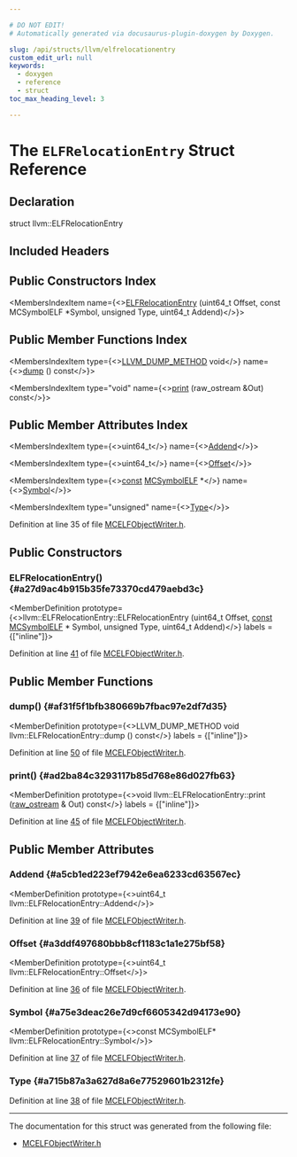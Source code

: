 ```yaml
---

# DO NOT EDIT!
# Automatically generated via docusaurus-plugin-doxygen by Doxygen.

slug: /api/structs/llvm/elfrelocationentry
custom_edit_url: null
keywords:
  - doxygen
  - reference
  - struct
toc_max_heading_level: 3

---
```





# The `ELFRelocationEntry` Struct Reference

<DoxygenPage pluginConfig={pluginConfig}>



## Declaration

<CodeBlock>struct llvm::ELFRelocationEntry</CodeBlock>

## Included Headers

<IncludesList>
<IncludesListItem
  filePath="llvm/MC/MCELFObjectWriter.h"
  permalink="/docs/api/files/include/include/llvm/include/llvm/mc/mcelfobjectwriter-h"
  isLocal="true" />
</IncludesList>

## Public Constructors Index

<MembersIndex>

<MembersIndexItem
  name={<><a href="#a27d9ac4b915b35fe73370cd479aebd3c">ELFRelocationEntry</a> (uint64&#95;t Offset, const MCSymbolELF &#42;Symbol, unsigned Type, uint64&#95;t Addend)</>}>
</MembersIndexItem>

</MembersIndex>

## Public Member Functions Index

<MembersIndex>

<MembersIndexItem
  type={<><a href="/docs/api/files/include/include/llvm/include/llvm/support/compiler-h/#aa863693eef567397d9c292da5bf22d34">LLVM&#95;DUMP&#95;METHOD</a> void</>}
  name={<><a href="#af31f5f1bfb380669b7fbac97e2df7d35">dump</a> () const</>}>
</MembersIndexItem>

<MembersIndexItem
  type="void"
  name={<><a href="#ad2ba84c3293117b85d768e86d027fb63">print</a> (raw&#95;ostream &amp;Out) const</>}>
</MembersIndexItem>

</MembersIndex>

## Public Member Attributes Index

<MembersIndex>

<MembersIndexItem
  type={<>uint64&#95;t</>}
  name={<><a href="#a5cb1ed223ef7942e6ea6233cd63567ec">Addend</a></>}>
</MembersIndexItem>

<MembersIndexItem
  type={<>uint64&#95;t</>}
  name={<><a href="#a3ddf497680bbb8cf1183c1a1e275bf58">Offset</a></>}>
</MembersIndexItem>

<MembersIndexItem
  type={<><a href="/docs/api/files/lib/lib/target/lib/target/aarch64/aarch64promoteconstant-cpp/#a90f8350fecae261c25be85d38b451bff">const</a> <a href="/docs/api/classes/llvm/mcsymbolelf">MCSymbolELF</a> &#42;</>}
  name={<><a href="#a75e3deac26e7d9cf6605342d94173e90">Symbol</a></>}>
</MembersIndexItem>

<MembersIndexItem
  type="unsigned"
  name={<><a href="#a715b87a3a627d8a6e77529601b2312fe">Type</a></>}>
</MembersIndexItem>

</MembersIndex>


Definition at line 35 of file <a href="/docs/api/files/include/include/llvm/include/llvm/mc/mcelfobjectwriter-h">MCELFObjectWriter.h</a>.

<SectionDefinition>

## Public Constructors

### ELFRelocationEntry() {#a27d9ac4b915b35fe73370cd479aebd3c}

<MemberDefinition
  prototype={<>llvm::ELFRelocationEntry::ELFRelocationEntry (uint64&#95;t Offset, <a href="/docs/api/files/lib/lib/target/lib/target/aarch64/aarch64promoteconstant-cpp/#a90f8350fecae261c25be85d38b451bff">const</a> <a href="/docs/api/classes/llvm/mcsymbolelf">MCSymbolELF</a> &#42; Symbol, unsigned Type, uint64&#95;t Addend)</>}
  labels = {["inline"]}>

Definition at line <a href="/docs/api/files/include/include/llvm/include/llvm/mc/mcelfobjectwriter-h/#l00041">41</a> of file <a href="/docs/api/files/include/include/llvm/include/llvm/mc/mcelfobjectwriter-h">MCELFObjectWriter.h</a>.
</MemberDefinition>

</SectionDefinition>

<SectionDefinition>

## Public Member Functions

### dump() {#af31f5f1bfb380669b7fbac97e2df7d35}

<MemberDefinition
  prototype={<>LLVM&#95;DUMP&#95;METHOD void llvm::ELFRelocationEntry::dump () const</>}
  labels = {["inline"]}>

Definition at line <a href="/docs/api/files/include/include/llvm/include/llvm/mc/mcelfobjectwriter-h/#l00050">50</a> of file <a href="/docs/api/files/include/include/llvm/include/llvm/mc/mcelfobjectwriter-h">MCELFObjectWriter.h</a>.
</MemberDefinition>

### print() {#ad2ba84c3293117b85d768e86d027fb63}

<MemberDefinition
  prototype={<>void llvm::ELFRelocationEntry::print (<a href="/docs/api/classes/llvm/raw-ostream">raw&#95;ostream</a> &amp; Out) const</>}
  labels = {["inline"]}>

Definition at line <a href="/docs/api/files/include/include/llvm/include/llvm/mc/mcelfobjectwriter-h/#l00045">45</a> of file <a href="/docs/api/files/include/include/llvm/include/llvm/mc/mcelfobjectwriter-h">MCELFObjectWriter.h</a>.
</MemberDefinition>

</SectionDefinition>

<SectionDefinition>

## Public Member Attributes

### Addend {#a5cb1ed223ef7942e6ea6233cd63567ec}

<MemberDefinition
  prototype={<>uint64&#95;t llvm::ELFRelocationEntry::Addend</>}>

Definition at line <a href="/docs/api/files/include/include/llvm/include/llvm/mc/mcelfobjectwriter-h/#l00039">39</a> of file <a href="/docs/api/files/include/include/llvm/include/llvm/mc/mcelfobjectwriter-h">MCELFObjectWriter.h</a>.
</MemberDefinition>

### Offset {#a3ddf497680bbb8cf1183c1a1e275bf58}

<MemberDefinition
  prototype={<>uint64&#95;t llvm::ELFRelocationEntry::Offset</>}>

Definition at line <a href="/docs/api/files/include/include/llvm/include/llvm/mc/mcelfobjectwriter-h/#l00036">36</a> of file <a href="/docs/api/files/include/include/llvm/include/llvm/mc/mcelfobjectwriter-h">MCELFObjectWriter.h</a>.
</MemberDefinition>

### Symbol {#a75e3deac26e7d9cf6605342d94173e90}

<MemberDefinition
  prototype={<>const MCSymbolELF&#42; llvm::ELFRelocationEntry::Symbol</>}>

Definition at line <a href="/docs/api/files/include/include/llvm/include/llvm/mc/mcelfobjectwriter-h/#l00037">37</a> of file <a href="/docs/api/files/include/include/llvm/include/llvm/mc/mcelfobjectwriter-h">MCELFObjectWriter.h</a>.
</MemberDefinition>

### Type {#a715b87a3a627d8a6e77529601b2312fe}

<MemberDefinition
  prototype="unsigned llvm::ELFRelocationEntry::Type">

Definition at line <a href="/docs/api/files/include/include/llvm/include/llvm/mc/mcelfobjectwriter-h/#l00038">38</a> of file <a href="/docs/api/files/include/include/llvm/include/llvm/mc/mcelfobjectwriter-h">MCELFObjectWriter.h</a>.
</MemberDefinition>

</SectionDefinition>

<hr/>

The documentation for this struct was generated from the following file:

<ul>
<li><a href="/docs/api/files/include/include/llvm/include/llvm/mc/mcelfobjectwriter-h">MCELFObjectWriter.h</a></li>
</ul>

</DoxygenPage>
